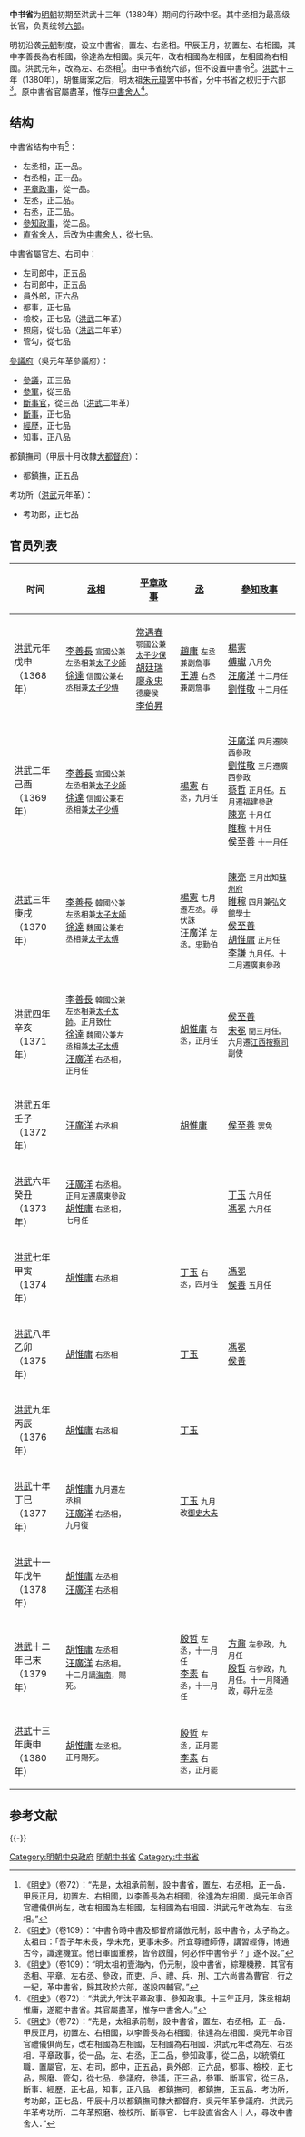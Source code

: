 '''中书省'''为[[明朝|明朝]]初期至洪武十三年（1380年）期间的行政中枢。其中丞相为最高级长官，负责统领[[六部|六部]]。

明初沿袭[[元朝|元朝]]制度，设立中書省，置左、右丞相。甲辰正月，初置左、右相國，其中李善長為右相國，徐達為左相國。吳元年，改右相國為左相國，左相國為右相國。洪武元年，改為左、右丞相<ref>《[[明史|明史]]》（卷72）：“先是，太祖承前制，設中書省，置左、右丞相，正一品．甲辰正月，初置左、右相國，以李善長為右相國，徐達為左相國．吳元年命百官禮儀俱尚左，改右相國為左相國，左相國為右相國．洪武元年改為左、右丞相。”</ref>。由中书省统六部，但不设置中書令<ref>《[[明史|明史]]》（卷109）：“中書令時中書及都督府議倣元制，設中書令，太子為之。太祖曰：「吾子年未長，學未充，更事未多。所宜尊禮師傅，講習經傳，博通古今，識達機宜。他日軍國重務，皆令啟聞，何必作中書令乎？」遂不設。”</ref>。[[洪武|洪武]]十三年（1380年），胡惟庸案之后，明太祖[[朱元璋|朱元璋]]罢中书省，分中书省之权归于六部<ref>《[[明史|明史]]》（卷109）：“明太祖初壹海內，仍元制，設中書省，綜理機務．其官有丞相、平章、左右丞、參政，而吏、戶、禮、兵、刑、工六尚書為曹官．行之一紀，革中書省，歸其政於六部，遂設四輔官。”</ref>。原中書省官屬盡革，惟存[[中書舍人|中書舍人]]<ref>《[[明史|明史]]》（卷72）：“洪武九年汰平章政事、參知政事。十三年正月，誅丞相胡惟庸，遂罷中書省。其官屬盡革，惟存中書舍人。”</ref>。

== 结构 ==
中書省结构中有<ref>《[[明史|明史]]》（卷72）：“先是，太祖承前制，設中書省，置左、右丞相，正一品．甲辰正月，初置左、右相國，以李善長為右相國，徐達為左相國．吳元年命百官禮儀俱尚左，改右相國為左相國，左相國為右相國．洪武元年改為左、右丞相．平章政事，從一品，左、右丞，正二品，參知政事，從二品，以統領红職．置屬官，左、右司，郎中，正五品，員外郎，正六品，都事、檢校，正七品，照磨、管勾，從七品．參議府，參議，正三品，參軍、斷事官，從三品，斷事、經歷，正七品，知事，正八品．都鎮撫司，都鎮撫，正五品．考功所，考功郎，正七品．甲辰十月以都鎮撫司隸大都督府．吳元年革參議府．洪武元年革考功所．二年革照磨、檢校所、斷事官．七年設直省舍人十人，尋改中書舍人．”</ref>：
*左丞相，正一品。
*右丞相，正一品。
*[[平章政事|平章政事]]，從一品。
*左丞，正二品。
*右丞，正二品。
*[[參知政事|參知政事]]，從二品。
*[[直省舍人|直省舍人]]，后改为[[中書舍人|中書舍人]]，從七品。

中書省屬官左、右司中：
*左司郎中，正五品
*右司郎中，正五品
*員外郎，正六品
*都事，正七品
*檢校，正七品（[[洪武|洪武]]二年革）
*照磨，從七品（[[洪武|洪武]]二年革）
*管勾，從七品

[[參議府|參議府]]（吳元年革參議府）：
*[[參議|參議]]，正三品
*[[參軍|參軍]]，從三品
*[[斷事官|斷事官]]，從三品（[[洪武|洪武]]二年革）
*[[斷事|斷事]]，正七品
*[[經歷_(官職)|經歷]]，正七品
*知事，正八品

都鎮撫司（甲辰十月改隸[[大都督府|大都督府]]）：
*都鎮撫，正五品

考功所（[[洪武|洪武]]元年革）：
*考功郎，正七品

== 官员列表 ==
{| class="wikitable"
|- bgcolor="#CCCCCC"
! 时间 !! [[丞相|丞相]] !! [[平章政事|平章政事]] !! [[丞|丞]] !! [[參知政事|參知政事]]  
|-
|[[洪武|洪武]]元年戊申<br />（1368年） || [[李善長|李善長]] <span style="font-size:smaller;">宣國公兼左丞相兼[[太子少師|太子少師]]</span><br />[[徐達|徐達]] <span style="font-size:smaller;">信國公兼右丞相兼[[太子少傅|太子少傅]]</span> || [[常遇春|常遇春]] <span style="font-size:smaller;">鄂國公兼[[太子少保|太子少保]]</span><br />[[胡廷瑞|胡廷瑞]]<br />[[廖永忠|廖永忠]] <span style="font-size:smaller;">德慶侯</span><br />[[李伯昇|李伯昇]]||[[趙庸|趙庸]] <span style="font-size:smaller;">左丞兼副詹事</span><br />[[王溥_(錦江)|王溥]] <span style="font-size:smaller;">右丞兼副詹事</span>||[[楊憲|楊憲]]<br />[[傅瓛|傅瓛]] <span style="font-size:smaller;">八月免</span><br />[[汪廣洋|汪廣洋]] <span style="font-size:smaller;">十二月任</span><br />[[劉惟敬|劉惟敬]] <span style="font-size:smaller;">十二月任</span>
|-
| [[洪武|洪武]]二年己酉<br />（1369年） || [[李善長|李善長]] <span style="font-size:smaller;">宣國公兼左丞相兼[[太子少師|太子少師]]</span><br />[[徐達|徐達]] <span style="font-size:smaller;">信國公兼右丞相兼[[太子少傅|太子少傅]]</span>  ||  || [[楊憲|楊憲]] <span style="font-size:smaller;">右丞，九月任</span> || [[汪廣洋|汪廣洋]] <span style="font-size:smaller;">四月遷陝西參政</span><br />[[劉惟敬|劉惟敬]] <span style="font-size:smaller;">三月遷廣西參政</span><br />[[蔡哲_(明初官員)|蔡哲]] <span style="font-size:smaller;">正月任。五月遷福建參政</span><br />[[陳亮_(明朝)|陳亮]] <span style="font-size:smaller;">十月任</span><br />[[睢稼|睢稼]] <span style="font-size:smaller;">十月任</span><br />[[侯至善|侯至善]] <span style="font-size:smaller;">十一月任</span>
|-
| [[洪武|洪武]]三年庚戌<br />（1370年） || [[李善長|李善長]] <span style="font-size:smaller;">韓國公兼左丞相兼[[太子太師|太子太師]]</span><br />[[徐達|徐達]] <span style="font-size:smaller;">魏國公兼右丞相兼[[太子太傅|太子太傅]]</span>  ||  || [[楊憲|楊憲]] <span style="font-size:smaller;">七月遷左丞。尋伏誅</span><br />[[汪廣洋|汪廣洋]] <span style="font-size:smaller;">左丞。忠勤伯</span><br />|| [[陳亮_(明朝)|陳亮]] <span style="font-size:smaller;">三月出知[[蘇州府|蘇州府]]</span><br />[[睢稼|睢稼]] <span style="font-size:smaller;">四月兼弘文館學士</span><br />[[侯至善|侯至善]]<br />[[胡惟庸|胡惟庸]] <span style="font-size:smaller;">正月任</span><br />[[李謙|李謙]] <span style="font-size:smaller;">九月任。十二月遷廣東參政</span>
|-
|[[洪武|洪武]]四年辛亥<br />（1371年） || [[李善長|李善長]] <span style="font-size:smaller;">韓國公兼左丞相兼[[太子太師|太子太師]]。正月致仕</span><br />[[徐達|徐達]] <span style="font-size:smaller;">魏國公兼左丞相兼[[太子太傅|太子太傅]]</span><br />[[汪廣洋|汪廣洋]] <span style="font-size:smaller;">右丞相，正月任</span>|| || [[胡惟庸|胡惟庸]] <span style="font-size:smaller;">右丞，正月任</span>  ||[[侯至善|侯至善]]<br />[[宋冕|宋冕]] <span style="font-size:smaller;">閏三月任。六月遷[[江西按察司|江西按察司]]副使</span>
|-
|[[洪武|洪武]]五年壬子<br />（1372年） || [[汪廣洋|汪廣洋]] <span style="font-size:smaller;">右丞相</span> || || [[胡惟庸|胡惟庸]]  || [[侯至善|侯至善]] <span style="font-size:smaller;">罢免</span>
|-
|[[洪武|洪武]]六年癸丑<br />（1373年） || [[汪廣洋|汪廣洋]] <span style="font-size:smaller;">右丞相。正月左遷廣東參政</span> <br />[[胡惟庸|胡惟庸]] <span style="font-size:smaller;">右丞相，七月任</span>|| || || [[丁玉|丁玉]] <span style="font-size:smaller;">六月任</span><br />[[馮冕|馮冕]] <span style="font-size:smaller;">六月任</span>
|-
|[[洪武|洪武]]七年甲寅<br />（1374年）|| [[胡惟庸|胡惟庸]] <span style="font-size:smaller;">右丞相</span>|| || [[丁玉|丁玉]] <span style="font-size:smaller;">右丞，四月任</span> || [[馮冕|馮冕]] <br /> [[侯善|侯善]] <span style="font-size:smaller;">五月任</span>
|-
|[[洪武|洪武]]八年乙卯<br />（1375年）||[[胡惟庸|胡惟庸]] <span style="font-size:smaller;">右丞相</span>|| || [[丁玉|丁玉]]  || [[馮冕|馮冕]]<br /> [[侯善|侯善]]
|-
|[[洪武|洪武]]九年丙辰<br />（1376年）||[[胡惟庸|胡惟庸]] <span style="font-size:smaller;">右丞相</span>|| || [[丁玉|丁玉]]   ||
|-
| [[洪武|洪武]]十年丁巳<br />（1377年）||[[胡惟庸|胡惟庸]] <span style="font-size:smaller;">九月遷左丞相</span><br />[[汪廣洋|汪廣洋]] <span style="font-size:smaller;">右丞相，九月復</span>|| || [[丁玉|丁玉]] <span style="font-size:smaller;">九月改[[御史大夫|御史大夫]]</span>   ||
|-
| [[洪武|洪武]]十一年戊午<br />（1378年）||[[胡惟庸|胡惟庸]] <span style="font-size:smaller;">左丞相</span><br />[[汪廣洋|汪廣洋]] <span style="font-size:smaller;">右丞相</span>|| ||  ||
|-
| [[洪武|洪武]]十二年己末<br />（1379年）||[[胡惟庸|胡惟庸]] <span style="font-size:smaller;">左丞相</span><br />[[汪廣洋|汪廣洋]] <span style="font-size:smaller;">右丞相。十二月謫[[海南|海南]]，賜死。</span>|| || [[殷哲|殷哲]] <span style="font-size:smaller;">左丞，十一月任</span><br />[[李素|李素]] <span style="font-size:smaller;">右丞，十一月任</span> ||[[方鼐|方鼐]] <span style="font-size:smaller;">左參政，九月任</span><br />[[殷哲|殷哲]] <span style="font-size:smaller;">右參政，九月任。十一月降通政，尋升左丞</span>
|-
| [[洪武|洪武]]十三年庚申<br />（1380年）|| [[胡惟庸|胡惟庸]] <span style="font-size:smaller;">左丞相。正月賜死。</span>|| || [[殷哲|殷哲]] <span style="font-size:smaller;">左丞，正月罷</span><br />[[李素|李素]] <span style="font-size:smaller;">右丞，正月罷</span>||
|}

== 参考文献 ==
{{Reflist|30em}}

{{-}}
{{中国政府首脑}}
{{明朝中央官制}}

[[Category:明朝中央政府|Category:明朝中央政府]]
[[Category:明朝中书省|]]
[[Category:中书省|Category:中书省]]